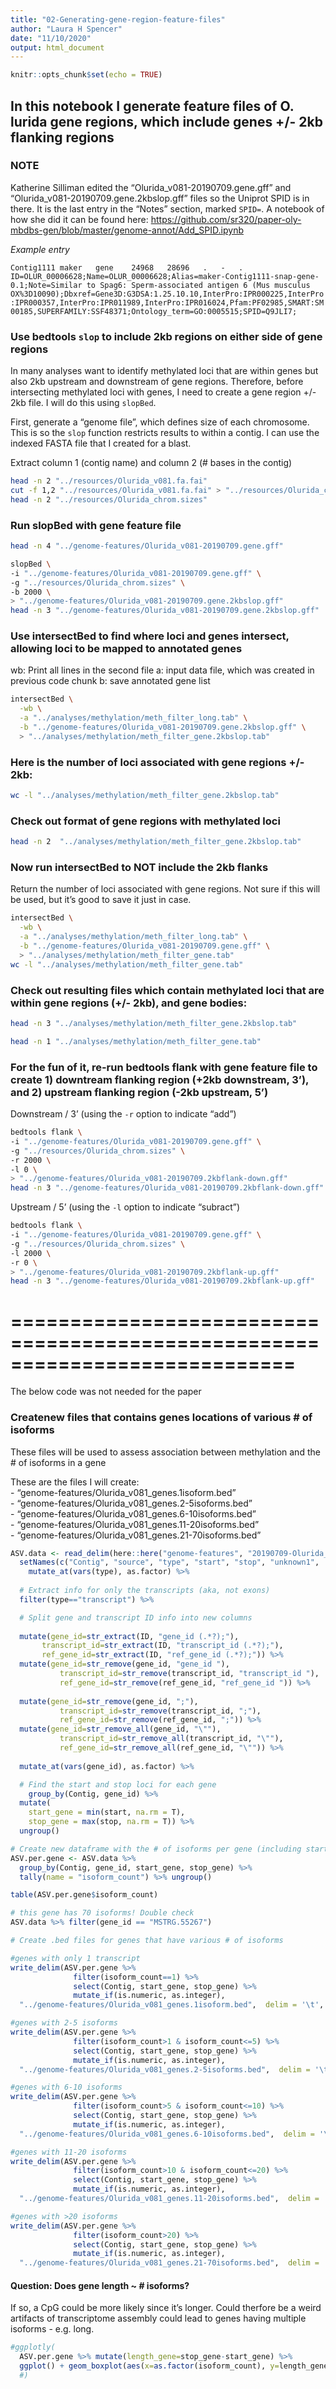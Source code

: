 ```yaml
---
title: "02-Generating-gene-region-feature-files"
author: "Laura H Spencer"
date: "11/10/2020"
output: html_document
---
```


```r
knitr::opts_chunk$set(echo = TRUE)
```


## In this notebook I generate feature files of O. lurida gene regions, which include genes +/- 2kb flanking regions 

### NOTE

Katherine Silliman edited the "Olurida_v081-20190709.gene.gff" and "Olurida_v081-20190709.gene.2kbslop.gff" files so the Uniprot SPID is in there. It is the last entry in the "Notes" section, marked `SPID=`. A notebook of how she did it can be found here: [https://github.com/sr320/paper-oly-mbdbs-gen/blob/master/genome-annot/Add_SPID.ipynb](https://github.com/sr320/paper-oly-mbdbs-gen/blob/master/genome-annot/Add_SPID.ipynb)

_Example entry_

`Contig1111	maker	gene	24968	28696	.	-	.	ID=OLUR_00006628;Name=OLUR_00006628;Alias=maker-Contig1111-snap-gene-0.1;Note=Similar to Spag6: Sperm-associated antigen 6 (Mus musculus OX%3D10090);Dbxref=Gene3D:G3DSA:1.25.10.10,InterPro:IPR000225,InterPro:IPR000357,InterPro:IPR011989,InterPro:IPR016024,Pfam:PF02985,SMART:SM00185,SUPERFAMILY:SSF48371;Ontology_term=GO:0005515;SPID=Q9JLI7;`

### Use bedtools `slop` to include 2kb regions on either side of gene regions 

In many analyses want to identify methylated loci that are within genes but also 2kb upstream and downstream of gene regions. Therefore, before intersecting methylated loci with genes, I need to create a gene region +/- 2kb file. I will do this using `slopBed`.

First, generate a "genome file", which defines size of each chromosome. This is so the `slop` function restricts results to within a contig. I can use the indexed FASTA file that I created for a blast. 

Extract column 1 (contig name) and column 2 (# bases in the contig)

```bash
head -n 2 "../resources/Olurida_v081.fa.fai"
cut -f 1,2 "../resources/Olurida_v081.fa.fai" > "../resources/Olurida_chrom.sizes"
head -n 2 "../resources/Olurida_chrom.sizes"
```

### Run slopBed with gene feature file 

```bash
head -n 4 "../genome-features/Olurida_v081-20190709.gene.gff"
```

```bash
slopBed \
-i "../genome-features/Olurida_v081-20190709.gene.gff" \
-g "../resources/Olurida_chrom.sizes" \
-b 2000 \
> "../genome-features/Olurida_v081-20190709.gene.2kbslop.gff"
head -n 3 "../genome-features/Olurida_v081-20190709.gene.2kbslop.gff"
```

### Use intersectBed to find where loci and genes intersect, allowing loci to be mapped to annotated genes
  
  wb: Print all lines in the second file
  a: input data file, which was created in previous code chunk
  b: save annotated gene list

```bash
intersectBed \
  -wb \
  -a "../analyses/methylation/meth_filter_long.tab" \
  -b "../genome-features/Olurida_v081-20190709.gene.2kbslop.gff" \
  > "../analyses/methylation/meth_filter_gene.2kbslop.tab"
```

### Here is the number of loci associated with gene regions +/- 2kb: 

```bash
wc -l "../analyses/methylation/meth_filter_gene.2kbslop.tab"
```

### Check out format of gene regions with methylated loci 

```bash
head -n 2  "../analyses/methylation/meth_filter_gene.2kbslop.tab"
```

### Now run intersectBed to NOT include the 2kb flanks  

Return the number of loci associated with gene regions. Not sure if this will be used, but it's good to save it just in case. 

```bash
intersectBed \
  -wb \
  -a "../analyses/methylation/meth_filter_long.tab" \
  -b "../genome-features/Olurida_v081-20190709.gene.gff" \
  > "../analyses/methylation/meth_filter_gene.tab"
wc -l "../analyses/methylation/meth_filter_gene.tab"
```

### Check out resulting files which contain methylated loci that are within gene regions (+/- 2kb), and gene bodies: 
 
```bash
head -n 3 "../analyses/methylation/meth_filter_gene.2kbslop.tab"
```

```bash
head -n 1 "../analyses/methylation/meth_filter_gene.tab"
```

### For the fun of it, re-run bedtools flank with gene feature file to create 1) downtream flanking region (+2kb downstream, 3'), and 2) upstream flanking region (-2kb upstream, 5')

Downstream / 3' (using the `-r` option to indicate "add") 

```bash
bedtools flank \
-i "../genome-features/Olurida_v081-20190709.gene.gff" \
-g "../resources/Olurida_chrom.sizes" \
-r 2000 \
-l 0 \
> "../genome-features/Olurida_v081-20190709.2kbflank-down.gff"
head -n 3 "../genome-features/Olurida_v081-20190709.2kbflank-down.gff"
```

Upstream / 5' (using the `-l` option to indicate "subract") 
```bash
bedtools flank \
-i "../genome-features/Olurida_v081-20190709.gene.gff" \
-g "../resources/Olurida_chrom.sizes" \
-l 2000 \
-r 0 \
> "../genome-features/Olurida_v081-20190709.2kbflank-up.gff"
head -n 3 "../genome-features/Olurida_v081-20190709.2kbflank-up.gff"
```

# ============================================================================

The below code was not needed for the paper 

### Createnew files that contains genes locations of various # of isoforms 

These files will be used to assess association between methylation and the # of isoforms in a gene 

These are the files I will create:  
- "genome-features/Olurida_v081_genes.1isoform.bed"  
- "genome-features/Olurida_v081_genes.2-5isoforms.bed"  
- "genome-features/Olurida_v081_genes.6-10isoforms.bed"  
- "genome-features/Olurida_v081_genes.11-20isoforms.bed"  
- "genome-features/Olurida_v081_genes.21-70isoforms.bed"  

```r
ASV.data <- read_delim(here::here("genome-features", "20190709-Olurida_v081.stringtie.gtf"), delim="\t", col_names=FALSE, skip = 2) %>% 
  setNames(c("Contig", "source", "type", "start", "stop", "unknown1",  "strand", "unknown2", "ID")) %>%
    mutate_at(vars(type), as.factor) %>%
  
  # Extract info for only the transcripts (aka, not exons)
  filter(type=="transcript") %>%

  # Split gene and transcript ID info into new columns 
    
  mutate(gene_id=str_extract(ID, "gene_id (.*?);"),
       transcript_id=str_extract(ID, "transcript_id (.*?);"),
       ref_gene_id=str_extract(ID, "ref_gene_id (.*?);")) %>%
  mutate(gene_id=str_remove(gene_id, "gene_id "),
           transcript_id=str_remove(transcript_id, "transcript_id "),
           ref_gene_id=str_remove(ref_gene_id, "ref_gene_id ")) %>%
    
  mutate(gene_id=str_remove(gene_id, ";"),
           transcript_id=str_remove(transcript_id, ";"),
           ref_gene_id=str_remove(ref_gene_id, ";")) %>%
  mutate(gene_id=str_remove_all(gene_id, "\""),
           transcript_id=str_remove_all(transcript_id, "\""),
           ref_gene_id=str_remove_all(ref_gene_id, "\"")) %>%
  
  mutate_at(vars(gene_id), as.factor) %>%

  # Find the start and stop loci for each gene 
    group_by(Contig, gene_id) %>% 
  mutate(
    start_gene = min(start, na.rm = T),
    stop_gene = max(stop, na.rm = T)) %>%
  ungroup()

# Create new dataframe with the # of isoforms per gene (including start and stop loci for each gene)
ASV.per.gene <- ASV.data %>%
  group_by(Contig, gene_id, start_gene, stop_gene) %>%
  tally(name = "isoform_count") %>% ungroup()

table(ASV.per.gene$isoform_count)

# this gene has 70 isoforms! Double check 
ASV.data %>% filter(gene_id == "MSTRG.55267")

# Create .bed files for genes that have various # of isoforms 

#genes with only 1 transcript 
write_delim(ASV.per.gene %>% 
              filter(isoform_count==1) %>% 
              select(Contig, start_gene, stop_gene) %>% 
              mutate_if(is.numeric, as.integer),
  "../genome-features/Olurida_v081_genes.1isoform.bed",  delim = '\t', col_names = FALSE)

#genes with 2-5 isoforms 
write_delim(ASV.per.gene %>% 
              filter(isoform_count>1 & isoform_count<=5) %>% 
              select(Contig, start_gene, stop_gene) %>% 
              mutate_if(is.numeric, as.integer),
  "../genome-features/Olurida_v081_genes.2-5isoforms.bed",  delim = '\t', col_names = FALSE)

#genes with 6-10 isoforms 
write_delim(ASV.per.gene %>% 
              filter(isoform_count>5 & isoform_count<=10) %>% 
              select(Contig, start_gene, stop_gene) %>% 
              mutate_if(is.numeric, as.integer),
  "../genome-features/Olurida_v081_genes.6-10isoforms.bed",  delim = '\t', col_names = FALSE)

#genes with 11-20 isoforms 
write_delim(ASV.per.gene %>% 
              filter(isoform_count>10 & isoform_count<=20) %>% 
              select(Contig, start_gene, stop_gene) %>% 
              mutate_if(is.numeric, as.integer),
  "../genome-features/Olurida_v081_genes.11-20isoforms.bed",  delim = '\t', col_names = FALSE)

#genes with >20 isoforms  
write_delim(ASV.per.gene %>% 
              filter(isoform_count>20) %>% 
              select(Contig, start_gene, stop_gene) %>% 
              mutate_if(is.numeric, as.integer),
  "../genome-features/Olurida_v081_genes.21-70isoforms.bed",  delim = '\t', col_names = FALSE)
```

#### Question: Does gene length ~ # isoforms? 
If so, a CpG could be more likely since it's longer. Could therfore be a weird artifacts of transcriptome assembly could lead to genes having multiple isoforms - e.g. long.

```r
#ggplotly(
  ASV.per.gene %>% mutate(length_gene=stop_gene-start_gene) %>%
  ggplot() + geom_boxplot(aes(x=as.factor(isoform_count), y=length_gene))
  #)

```

